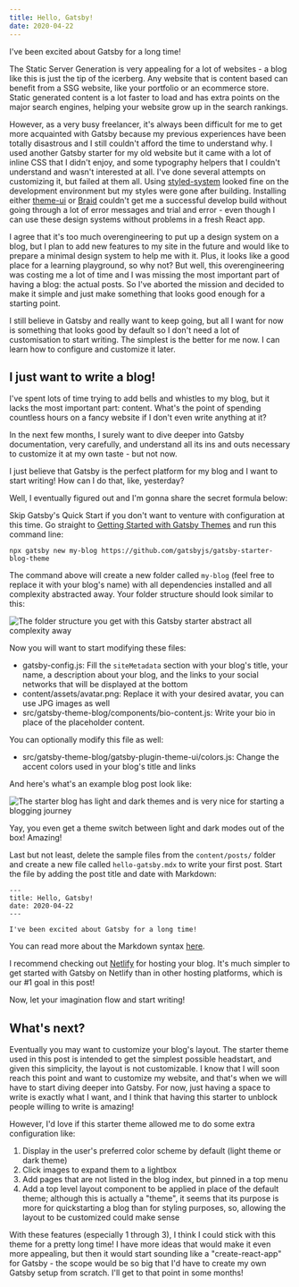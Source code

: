 ```yaml
---
title: Hello, Gatsby!
date: 2020-04-22
---
```


I've been excited about Gatsby for a long time!

The Static Server Generation is very appealing for a lot of websites - a blog like this is just the tip of the icerberg. Any website that is content based can benefit from a SSG website, like your portfolio or an ecommerce store. Static generated content is a lot faster to load and has extra points on the major search engines, helping your website grow up in the search rankings.

However, as a very busy freelancer, it's always been difficult for me to get more acquainted with Gatsby because my previous experiences have been totally disastrous and I still couldn't afford the time to understand why. I used another Gatsby starter for my old website but it came with a lot of inline CSS that I didn't enjoy, and some typography helpers that I couldn't understand and wasn't interested at all. I've done several attempts on customizing it, but failed at them all. Using [styled-system](https://styled-system.com/) looked fine on the development environment but my styles were gone after building. Installing either [theme-ui](https://theme-ui.com/) or [Braid](https://seek-oss.github.io/braid-design-system/) couldn't get me a successful develop build without going through a lot of error messages and trial and error - even though I can use these design systems without problems in a fresh React app.

I agree that it's too much overengineering to put up a design system on a blog, but I plan to add new features to my site in the future and would like to prepare a minimal design system to help me with it. Plus, it looks like a good place for a learning playground, so why not? But well, this overengineering was costing me a lot of time and I was missing the most important part of having a blog: the actual posts. So I've aborted the mission and decided to make it simple and just make something that looks good enough for a starting point.

I still believe in Gatsby and really want to keep going, but all I want for now is something that looks good by default so I don't need a lot of customisation to start writing. The simplest is the better for me now. I can learn how to configure and customize it later.

## I just want to write a blog!

I've spent lots of time trying to add bells and whistles to my blog, but it lacks the most important part: content. What's the point of spending countless hours on a fancy website if I don't even write anything at it?

In the next few months, I surely want to dive deeper into Gatsby documentation, very carefully, and understand all its ins and outs necessary to customize it at my own taste - but not now.

I just believe that Gatsby is the perfect platform for my blog and I want to start writing! How can I do that, like, yesterday?

Well, I eventually figured out and I'm gonna share the secret formula below:

Skip Gatsby's Quick Start if you don't want to venture with configuration at this time. Go straight to [Getting Started with Gatsby Themes](https://www.gatsbyjs.org/docs/themes/getting-started/) and run this command line:

```
npx gatsby new my-blog https://github.com/gatsbyjs/gatsby-starter-blog-theme
```

The command above will create a new folder called `my-blog` (feel free to replace it with your blog's name) with all dependencies installed and all complexity abstracted away. Your folder structure should look similar to this:

![The folder structure you get with this Gatsby starter abstract all complexity away](../assets/hello-gatsby-folder-structure.jpg)

Now you will want to start modifying these files:

- gatsby-config.js: Fill the `siteMetadata` section with your blog's title, your name, a description about your blog, and the links to your social networks that will be displayed at the bottom
- content/assets/avatar.png: Replace it with your desired avatar, you can use JPG images as well
- src/gatsby-theme-blog/components/bio-content.js: Write your bio in place of the placeholder content.

You can optionally modify this file as well:

- src/gatsby-theme-blog/gatsby-plugin-theme-ui/colors.js: Change the accent colors used in your blog's title and links

And here's what's an example blog post look like:

![The starter blog has light and dark themes and is very nice for starting a blogging journey](../assets/hello-gatsby-sample-post.jpg)

Yay, you even get a theme switch between light and dark modes out of the box! Amazing!

Last but not least, delete the sample files from the `content/posts/` folder and create a new file called `hello-gatsby.mdx` to write your first post. Start the file by adding the post title and date with Markdown:

```
---
title: Hello, Gatsby!
date: 2020-04-22
---

I've been excited about Gatsby for a long time!
```

You can read more about the Markdown syntax [here](https://github.com/adam-p/markdown-here/wiki/Markdown-Cheatsheet).

I recommend checking out [Netlify](https://www.netlify.com/) for hosting your blog. It's much simpler to get started with Gatsby on Netlify than in other hosting platforms, which is our #1 goal in this post!

Now, let your imagination flow and start writing!

## What's next?

Eventually you may want to customize your blog's layout. The starter theme used in this post is intended to get the simplest possible headstart, and given this simplicity, the layout is not customizable. I know that I will soon reach this point and want to customize my website, and that's when we will have to start diving deeper into Gatsby. For now, just having a space to write is exactly what I want, and I think that having this starter to unblock people willing to write is amazing!

However, I'd love if this starter theme allowed me to do some extra configuration like:

1. Display in the user's preferred color scheme by default (light theme or dark theme)
2. Click images to expand them to a lightbox
3. Add pages that are not listed in the blog index, but pinned in a top menu
4. Add a top level layout component to be applied in place of the default theme; although this is actually a "theme", it seems that its purpose is more for quickstarting a blog than for styling purposes, so, allowing the layout to be customized could make sense

With these features (especially 1 through 3), I think I could stick with this theme for a pretty long time! I have more ideas that would make it even more appealing, but then it would start sounding like a "create-react-app" for Gatsby - the scope would be so big that I'd have to create my own Gatsby setup from scratch. I'll get to that point in some months!
